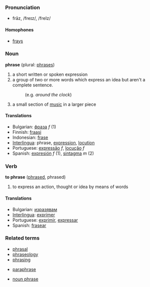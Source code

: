 ===Pronunciation===
*frāz, /freɪz/, /freIz/
====Homophones====
*[[frays]]

===Noun===
'''phrase''' (plural: [[phrases]])

# a short written or spoken expression
# a group of two or more words which express an idea but aren't a complete sentence.
#:(e.g. ''around the clock'')
# a small section of [[music]] in a larger piece

====Translations====
*Bulgarian: [[фраза]] ''f'' (1)
*Finnish: [[fraasi]]
*Indonesian: [[frase]]
*[[Interlingua]]: phrase, [[expression]], [[locution]]
*Portuguese: [[expressão]] ''f'', [[locução]] ''f''
*Spanish: [[expresión]] ''f'' (1), [[sintagma]] ''m'' (2)

===Verb===
'''to phrase''' ([[phrased]], phrased)

# to express an action, thought or idea by means of words

====Translations====
*Bulgarian: [[изразявам]]
*[[Interlingua]]: [[exprimer]]
*Portuguese: [[exprimir]], [[expressar]]
*Spanish: [[frasear]]

===Related terms===
*[[phrasal]]
*[[phraseology]]
*[[phrasing]]

*[[paraphrase]]

*[[noun phrase]]